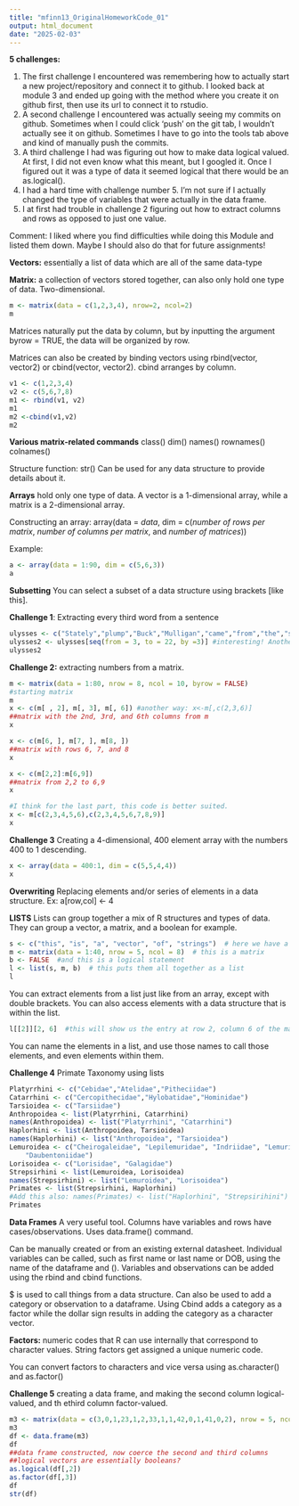 ```yaml
---
title: "mfinn13_OriginalHomeworkCode_01"
output: html_document
date: "2025-02-03"
---
```

**5 challenges:**

1. The first challenge I encountered was remembering how to actually start a new project/repository and connect it to github. I looked back at module 3 and ended up going with the method where you create it on github first, then use its url to connect it to rstudio.
2. A second challenge I encountered was actually seeing my commits on github. Sometimes when I could click 'push' on the git tab, I wouldn't actually see it on github. Sometimes I have to go into the tools tab above and kind of manually push the commits. 
3. A third challenge I had was figuring out how to make data logical valued. At first, I did not even know what this meant, but I googled it. Once I figured out it was a type of data it seemed logical that there would be an as.logical().
4. I had a hard time with challenge number 5. I'm not sure if I actually changed the type of variables that were actually in the data frame.
5. I at first had trouble in challenge 2 figuring out how to extract columns and rows as opposed to just one value. 

Comment: I liked where you find difficulties while doing this Module and listed them down. Maybe I should also do that for future assignments!

**Vectors:** essentially a list of data which are all of the same data-type

**Matrix:** a collection of vectors stored together, can also only hold one type of data. Two-dimensional. 

```r
m <- matrix(data = c(1,2,3,4), nrow=2, ncol=2)
m
```

Matrices naturally put the data by column, but by inputting the argument byrow = TRUE, the data will be organized by row.

Matrices can also be created by binding vectors using rbind(vector, vector2) or cbind(vector, vector2). cbind arranges by column.

```r
v1 <- c(1,2,3,4)
v2 <- c(5,6,7,8)
m1 <- rbind(v1, v2)
m1
m2 <-cbind(v1,v2)
m2
```

**Various matrix-related commands**
class()
dim()
names()
rownames()
colnames()

Structure function: str()
Can be used for any data structure to provide details about it.

**Arrays** hold only one type of data. A vector is a 1-dimensional array, while a matrix is a 2-dimensional array. 

Constructing an array: array(data = *data*, dim = c(*number of rows per matrix*, *number of columns per matrix*, and *number of matrices*))

Example:

```r
a <- array(data = 1:90, dim = c(5,6,3))
a
```
**Subsetting**
You can select a subset of a data structure using brackets [like this]. 

**Challenge 1**: Extracting every third word from a sentence
```r
ulysses <- c("Stately","plump","Buck","Mulligan","came","from","the","stairhead","bearing","a","bowl","of","lather","on","which","a","mirror","and","a","razor","lay","crossed")
ulysses2 <- ulysses[seq(from = 3, to = 22, by =3)] #interesting! Another way of doing this (which I used) is u[c(3,6,9,12,15,18,21)], but I see that your code is better for bigger datasets.
ulysses2

```
**Challenge 2:** extracting numbers from a matrix. 
```r
m <- matrix(data = 1:80, nrow = 8, ncol = 10, byrow = FALSE)
#starting matrix
m
x <- c(m[ , 2], m[, 3], m[, 6]) #another way: x<-m[,c(2,3,6)]
##matrix with the 2nd, 3rd, and 6th columns from m
x

x <- c(m[6, ], m[7, ], m[8, ]) 
##matrix with rows 6, 7, and 8
x

x <- c(m[2,2]:m[6,9])
##matrix from 2,2 to 6,9
x
```
```r
#I think for the last part, this code is better suited.
x <- m[c(2,3,4,5,6),c(2,3,4,5,6,7,8,9)]
x
```

**Challenge 3** 
Creating a 4-dimensional, 400 element array with the numbers 400 to 1 descending. 
```r
x <- array(data = 400:1, dim = c(5,5,4,4))
x
```

**Overwriting**
Replacing elements and/or series of elements in a data structure. Ex: a[row,col] <- 4

**LISTS**
Lists can group together a mix of R structures and types of data. They can group a vector, a matrix, and a boolean for example.
```r
s <- c("this", "is", "a", "vector", "of", "strings")  # here we have a vector
m <- matrix(data = 1:40, nrow = 5, ncol = 8)  # this is a matrix
b <- FALSE  #and this is a logical statement
l <- list(s, m, b)  # this puts them all together as a list
l
```
You can extract elements from a list just like from an array, except with double brackets. You can also access elements with a data structure that is within the list. 
```r
l[[2]][2, 6]  #this will show us the entry at row 2, column 6 of the matrix in the second position of the list
```
You can name the elements in a list, and use those names to call those elements, and even elements within them.

**Challenge 4**
Primate Taxonomy using lists
```r
Platyrrhini <- c("Cebidae","Atelidae","Pitheciidae")
Catarrhini <- c("Cercopithecidae","Hylobatidae","Hominidae")
Tarsioidea <- c("Tarsiidae")
Anthropoidea <- list(Platyrrhini, Catarrhini)
names(Anthropoidea) <- list("Platyrrhini", "Catarrhini")
Haplorhini <- list(Anthropoidea, Tarsioidea)
names(Haplorhini) <- list("Anthropoidea", "Tarsioidea")
Lemuroidea <- c("Cheirogaleidae", "Lepilemuridae", "Indriidae", "Lemuridae",
    "Daubentoniidae")
Lorisoidea <- c("Lorisidae", "Galagidae")
Strepsirhini <- list(Lemuroidea, Lorisoidea)
names(Strepsirhini) <- list("Lemuroidea", "Lorisoidea")
Primates <- list(Strepsirhini, Haplorhini)
#Add this also: names(Primates) <- list("Haplorhini", "Strepsirihini")
Primates

```

**Data Frames**
A very useful tool. Columns have variables and rows have cases/observations. Uses data.frame() command. 

Can be manually created or from an existing external datasheet. 
Individual variables can be called, such as first name or last name or DOB, using the name of the dataframe and ().
Variables and observations can be added using the rbind and cbind functions. 

$ is used to call things from a data structure. Can also be used to add a category or observation to a dataframe. Using Cbind adds a category as a factor while the dollar sign results in adding the category as a character vector. 

**Factors:** numeric codes that R can use internally that correspond to character values. String factors get assigned a unique numeric code. 

You can convert factors to characters and vice versa using as.character() and as.factor()

**Challenge 5**
creating a data frame, and making the second column logical-valued, and th ethird column factor-valued.
```r
m3 <- matrix(data = c(3,0,1,23,1,2,33,1,1,42,0,1,41,0,2), nrow = 5, ncol = 3, byrow = TRUE)
m3
df <- data.frame(m3)
df
##data frame constructed, now coerce the second and third columns
##logical vectors are essentially booleans?
as.logical(df[,2])
as.factor(df[,3])
df
str(df)
```

